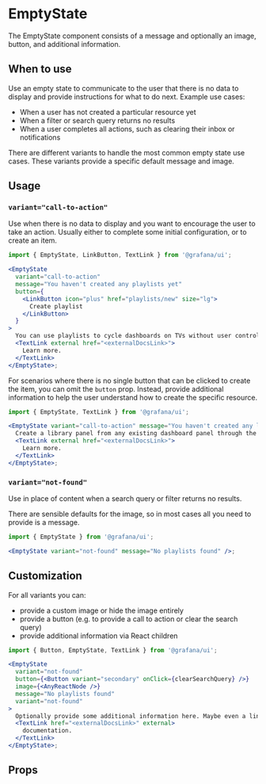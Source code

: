 
# EmptyState

The EmptyState component consists of a message and optionally an image, button, and additional information.

## When to use

Use an empty state to communicate to the user that there is no data to display and provide instructions for what to do next.
Example use cases:

- When a user has not created a particular resource yet
- When a filter or search query returns no results
- When a user completes all actions, such as clearing their inbox or notifications

There are different variants to handle the most common empty state use cases. These variants provide a specific default message and image.

## Usage

### `variant="call-to-action"`

Use when there is no data to display and you want to encourage the user to take an action. Usually either to complete some initial configuration, or to create an item.

```jsx
import { EmptyState, LinkButton, TextLink } from '@grafana/ui';

<EmptyState
  variant="call-to-action"
  message="You haven't created any playlists yet"
  button={
    <LinkButton icon="plus" href="playlists/new" size="lg">
      Create playlist
    </LinkButton>
  }
>
  You can use playlists to cycle dashboards on TVs without user control.{' '}
  <TextLink external href="<externalDocsLink>">
    Learn more.
  </TextLink>
</EmptyState>;
```

For scenarios where there is no single button that can be clicked to create the item, you can omit the `button` prop. Instead, provide additional information to help the user understand how to create the specific resource.

```jsx
import { EmptyState, TextLink } from '@grafana/ui';

<EmptyState variant="call-to-action" message="You haven't created any library panels yet">
  Create a library panel from any existing dashboard panel through the panel context menu.{' '}
  <TextLink external href="<externalDocsLink>">
    Learn more.
  </TextLink>
</EmptyState>;
```

### `variant="not-found"`

Use in place of content when a search query or filter returns no results.

There are sensible defaults for the image, so in most cases all you need to provide is a message.

```jsx
import { EmptyState } from '@grafana/ui';

<EmptyState variant="not-found" message="No playlists found" />;
```

## Customization

For all variants you can:

- provide a custom image or hide the image entirely
- provide a button (e.g. to provide a call to action or clear the search query)
- provide additional information via React children

```jsx
import { Button, EmptyState, TextLink } from '@grafana/ui';

<EmptyState
  variant="not-found"
  button={<Button variant="secondary" onClick={clearSearchQuery} />}
  image={<AnyReactNode />}
  message="No playlists found"
  variant="not-found"
>
  Optionally provide some additional information here. Maybe even a link to{' '}
  <TextLink href="<externalDocsLink>" external>
    documentation.
  </TextLink>
</EmptyState>;
```

## Props

<ArgTypes of={EmptyState} />
